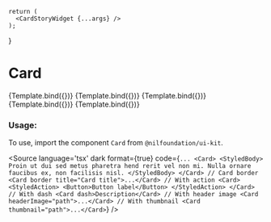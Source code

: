 
<Meta
    title="Card"
    component={Card}
/>

    return (
      <CardStoryWidget {...args} />
    );
}


# Card


<Canvas isColumn>
  <Story name="Basic usage" args={{}}>
      {Template.bind({})}
  </Story>
  <Story name="Heading and button" args={{title: "Example card", dash: true}}>
      {Template.bind({})}
  </Story>
  <Story name="Photo" args={{headerImage: imageUrl, isButton: true, dash: true, title: "Example card"}}>
      {Template.bind({})}
  </Story>
  <Story name="Thumbnail" args={{title: "Card title", thumbnail: imageUrl, dash: true}}>
      {Template.bind({})}
  </Story>
    <Story name="Basic with border and without dash" args={{border: true }}>
      {Template.bind({})}
  </Story>
</Canvas>

<ArgsTable of={Card} />

### Usage:

To use, import the component `Card` from `@nilfoundation/ui-kit`.

<Source
  language='tsx'
  dark
  format={true}
  code={`
        ...
        <Card>
          <StyledBody>
            Proin ut dui sed metus pharetra hend rerit vel non mi. Nulla ornare faucibus ex, non facilisis nisl.
          </StyledBody>
        </Card>
        // Card border
        <Card border title="Card title">...</Card>
        // With action
        <Card>
          <StyledAction>
            <Button>Button label</Button>
          </StyledAction>
        </Card>
        // With dash
        <Card dash>Description</Card>
        // With header image
        <Card headerImage="path">...</Card>
        // With thumbnail
        <Card thumbnail="path">...</Card>
  `}
/>
